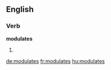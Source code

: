 ==English==

===Verb===
'''modulates'''

# {{third-person singular of|modulate}}

[[de:modulates]]
[[fr:modulates]]
[[hu:modulates]]